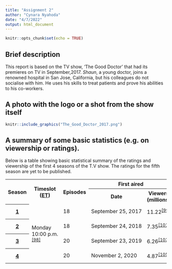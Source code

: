 ```yaml
---
title: "Assignment 2"
author: "Cynara Nyahoda"
date: "4/7/2022"
output: html_document
---
```


```r
knitr::opts_chunk$set(echo = TRUE)
```

## Brief description

This report is based on the TV show, 'The Good Doctor' that had its premieres on TV in September,2017. _Shaun_, a young doctor, joins a renowned hospital in San Jose, California, but his colleagues do not socialise with him. He uses his skills to treat patients and prove his abilities to his co-workers.


## A photo with the logo or a shot from the show itself


```r

knitr::include_graphics("The_Good_Doctor_2017.png")

```


## A summary of some basic statistics (e.g. on viewership or ratings).


Below is a table showing basic statistical summary of the ratings and viewership of the first 4 seasons of the T.V show. The ratings for the fifth season are yet to be published.





<table><tbody><tr>
<th scope="col" rowspan="2">Season</th>
<th scope="col" rowspan="2">Timeslot (<a href="/wiki/Eastern_Time_Zone" title="Eastern Time Zone">ET</a>)
</th>
<th scope="col" rowspan="2">Episodes
</th>
<th scope="col" colspan="2">First aired
</th>
<th scope="col" colspan="2">Last aired</th>
<th scope="col" rowspan="2">TV season</th>
<th scope="col" rowspan="2">Viewership<br />rank</th>
<th scope="col" rowspan="2"><abbr title="Average">Avg.</abbr> viewers<br />(millions)</th>
<th scope="col" rowspan="2">18–49<br />rank</th>
<th scope="col" rowspan="2"><abbr title="Average">Avg.</abbr> 18–49<br />rating
</th></tr>
<tr>
<th scope="col">Date
</th>
<th scope="col">Viewers<br />(millions)
</th>
<th scope="col">Date
</th>
<th scope="col">Viewers<br />(millions)
</th></tr>
<tr>
<th scope="row" style="text-align:center;"><a href="/wiki/List_of_The_Good_Doctor_episodes#Season_1" title="List of The Good Doctor episodes">1</a>
</th>
<td rowspan="5">Monday 10:00&#160;p.m.<sup id="cite_ref-TFC_100-0" class="reference"><a href="#cite_note-TFC-100">&#91;98&#93;</a></sup></td>
<td>18
</td>
<td>September&#160;25,&#160;2017<span style="display:none">&#160;(<span class="bday dtstart published updated">2017-09-25</span>)</span>
</td>
<td>11.22<sup id="cite_ref-1.01_101-0" class="reference"><a href="#cite_note-1.01-101">&#91;99&#93;</a></sup>
</td>
<td>March&#160;26,&#160;2018<span style="display:none">&#160;(<span class="dtend">2018-03-26</span>)</span>
</td>
<td>9.52<sup id="cite_ref-1.18_102-0" class="reference"><a href="#cite_note-1.18-102">&#91;100&#93;</a></sup></td>
<td rowspan="1"><a href="/wiki/2017%E2%80%9318_United_States_network_television_schedule" title="2017–18 United States network television schedule">2017–18</a></td>
<td rowspan="1">7</td>
<td rowspan="1">15.61</td>
<td rowspan="1">9</td>
<td rowspan="1">3.4<sup id="cite_ref-2017-2018AvgRatings_27-1" class="reference"><a href="#cite_note-2017-2018AvgRatings-27">&#91;25&#93;</a></sup>
</td></tr>
<tr>
<th scope="row" style="text-align:center;"><a href="/wiki/List_of_The_Good_Doctor_episodes#Season_2" title="List of The Good Doctor episodes">2</a>
</th>
<td>18
</td>
<td>September&#160;24,&#160;2018<span style="display:none">&#160;(<span class="bday dtstart published updated">2018-09-24</span>)</span>
</td>
<td>7.35<sup id="cite_ref-2.01_103-0" class="reference"><a href="#cite_note-2.01-103">&#91;101&#93;</a></sup>
</td>
<td>March&#160;11,&#160;2019<span style="display:none">&#160;(<span class="dtend">2019-03-11</span>)</span>
</td>
<td>7.78<sup id="cite_ref-2.18_104-0" class="reference"><a href="#cite_note-2.18-104">&#91;102&#93;</a></sup></td>
<td rowspan="1"><a href="/wiki/2018%E2%80%9319_United_States_network_television_schedule" title="2018–19 United States network television schedule">2018–19</a></td>
<td rowspan="1">12</td>
<td rowspan="1">12.20</td>
<td rowspan="1">12</td>
<td rowspan="1">2.4<sup id="cite_ref-2018-2019AvgRatings_28-1" class="reference"><a href="#cite_note-2018-2019AvgRatings-28">&#91;26&#93;</a></sup>
</td></tr>
<tr>
<th scope="row" style="text-align:center;"><a href="/wiki/List_of_The_Good_Doctor_episodes#Season_3" title="List of The Good Doctor episodes">3</a>
</th>
<td>20
</td>
<td>September&#160;23,&#160;2019<span style="display:none">&#160;(<span class="bday dtstart published updated">2019-09-23</span>)</span>
</td>
<td>6.26<sup id="cite_ref-3.01_105-0" class="reference"><a href="#cite_note-3.01-105">&#91;103&#93;</a></sup>
</td>
<td>March&#160;30,&#160;2020<span style="display:none">&#160;(<span class="bday dtstart published updated">2020-03-30</span>)</span>
</td>
<td>7.71<sup id="cite_ref-3.20_106-0" class="reference"><a href="#cite_note-3.20-106">&#91;104&#93;</a></sup></td>
<td rowspan="1"><a href="/wiki/2019%E2%80%9320_United_States_network_television_schedule" title="2019–20 United States network television schedule">2019–20</a></td>
<td rowspan="1">11</td>
<td rowspan="1">10.82</td>
<td rowspan="1">13</td>
<td rowspan="1">1.8<sup id="cite_ref-2019-2020AvgRatings_29-1" class="reference"><a href="#cite_note-2019-2020AvgRatings-29">&#91;27&#93;</a></sup>
</td></tr>
<tr>
<th scope="row" style="text-align:center;"><a href="/wiki/List_of_The_Good_Doctor_episodes#Season_4_(2020–21)" title="List of The Good Doctor episodes">4</a>
</th>
<td>20
</td>
<td>November&#160;2,&#160;2020<span style="display:none">&#160;(<span class="bday dtstart published updated">2020-11-02</span>)</span>
</td>
<td>4.87<sup id="cite_ref-4.01_107-0" class="reference"><a href="#cite_note-4.01-107">&#91;105&#93;</a></sup>
</td>
<td>June&#160;7,&#160;2021<span style="display:none">&#160;(<span class="dtend">2021-06-07</span>)</span>
</td>
<td>3.99<sup id="cite_ref-108" class="reference"><a href="#cite_note-108">&#91;106&#93;</a></sup></td>
<td rowspan="1"><a href="/wiki/2020%E2%80%9321_United_States_network_television_schedule" title="2020–21 United States network television schedule">2020–21</a></td>
<td rowspan="1">19</td>
<td rowspan="1">8.16</td>
<td rowspan="1">22</td>
<td rowspan="1">1.2<sup id="cite_ref-2020–2021AvgRatings_30-1" class="reference"><a href="#cite_note-2020–2021AvgRatings-30">&#91;28&#93;</a></sup>
</td></tr>





